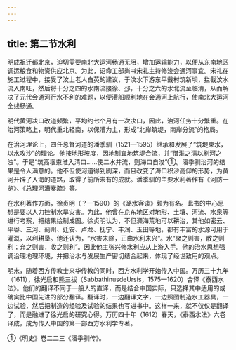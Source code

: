 ```yaml
---
---
---
```

title: 第二节水利
---



明成祖迁都北京，迫切需要南北大运河畅通无阻，增加运输能力，以便从东南地区调运粮食和物资供应北京。为此，诏命工部尚书宋礼主持修浚会通河事宜。宋礼在施工过程中，接受了汶上老人白英的建议，于汶水下游东平戴村筑新坝，拦截汶水流入南旺，然后将十分之四的水南流接徐、邳，十分之六的水北流至临清，从而解决了元代会通河行水不利的难题，以便漕船顺利地在会通河上航行，使南北大运河全线畅通。

明代黄河决口改道频繁，平均约七个月有一次决口，因此，治河任务十分繁重。在治河策略上，明代重北轻南，以保漕为主，形成“北岸筑堤，南岸分流”的格局。

在治河理论上，四任总督河道的潘季驯（1521—1595）继承和发展了“筑堤束水，以水攻沙”的理论。他按地形坡度，因地制宜地筑堤合流，并“借淮之清以刷河之浊”。于是“筑高堰束淮入清口……使二水并流，则海口自浚”①。潘季驯治河的结果是令人满意的。他不但使河道得到刷深，而且改变了海口积沙高仰的形势，为黄河开辟了入海的道路，取得了前所未有的成就。潘季驯的主要水利著作有《河防一览》、《总理河漕奏疏》等。

在水利著作方面，徐贞明（？—1590）的《潞水客谈》颇为有名。此书的中心思想是要以人力控制水旱灾害。为此，他曾在京东地区对地形、土壤、河流、水泉等进行考察，把结果绘制成图。徐贞明认为，不但濒海荒地可以耕治，其他如密云、平谷、三河、蓟州、迁安、卢龙、抚宁、丰润、玉田等地，都有丰富的水源可用于灌溉，以利耕垦。他还认为，“水害未除，正由水利未兴”。水“聚之则害，散之则利；弃之则害，收之则利”。因此他主张兴修水利应从上游入手。他的治水思想强调治理地理环境，并把治水与发展生产密切结合起来，体现了经世致用的观点。

明末，随着西方传教士来华传教的同时，西方水利学开始传入中国。万历三十九年（1611），徐光启和熊三拔（SabbathinusdeUrsis，1575—1620）合译《泰西水法》。他们的翻译不同于一般人的直译，而是结合中国实际，只选择其中适用的或确实比中国先进的部分翻译。翻译时，一边翻译文字，一边照图制造水工器具，一边试验，然后把制造的经验及试验的结果也写进书中。这样一来，就不仅仅是翻译了，而是融进了徐光启的研究心得。万历四十年（1612）春天，《泰西水法》六卷译成，成为传入中国的第一部西方水利学专著。

①《明史》卷二二三《潘季驯传》。